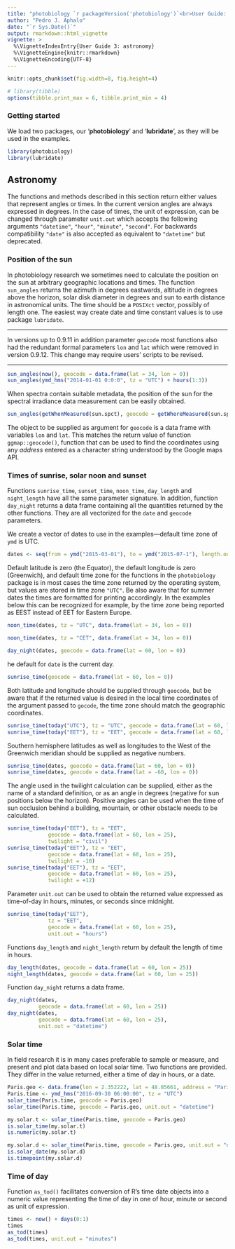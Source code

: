 ```yaml
---
title: "photobiology `r packageVersion('photobiology')`<br>User Guide: 3 Astronomy"
author: "Pedro J. Aphalo"
date: "`r Sys.Date()`"
output: rmarkdown::html_vignette
vignette: >
  %\VignetteIndexEntry{User Guide 3: astronomy}
  %\VignetteEngine{knitr::rmarkdown}
  %\VignetteEncoding{UTF-8}
---
```


```r
knitr::opts_chunk$set(fig.width=8, fig.height=4)
```

```r
# library(tibble)
options(tibble.print_max = 6, tibble.print_min = 4)
```

### Getting started

We load two packages, our '**photobiology**' and '**lubridate**', as they will be used in the examples.

```r
library(photobiology)
library(lubridate)
```

## Astronomy

The functions and methods described in this section return either values that 
represent angles or times. In the current version angles are always expressed in
degrees. In the case of times, the unit of expression, can be changed through 
parameter `unit.out` which accepts the following arguments `"datetime"`,
`"hour"`, `"minute"`, `"second"`. For backwards compatibility `"date"` is also
accepted as equivalent to `"datetime"` but deprecated.

### Position of the sun

In photobiology research we sometimes need to calculate the position on the sun at arbitrary geographic locations and times. The function `sun_angles` returns the azimuth in degrees eastwards, altitude in degrees above the horizon, solar disk diameter in degrees and sun to earth distance in astronomical units. The time should be a `POSIXct` vector, possibly of length one. The easiest way create date and time constant values is to use package `lubridate`.

<hr>
In versions up to 0.9.11 in addition parameter `geocode` most functions also had
the redundant formal parameters `lon` and `lat` which were removed in version
0.9.12. This change may require users' scripts to be revised.
<hr>

```r
sun_angles(now(), geocode = data.frame(lat = 34, lon = 0))
sun_angles(ymd_hms("2014-01-01 0:0:0", tz = "UTC") + hours(1:3))
```

When spectra contain suitable metadata, the position of the sun for the
spectral irradiance data measurement can be easily obtained.

```r
sun_angles(getWhenMeasured(sun.spct), geocode = getWhereMeasured(sun.spct))
```

The object to be supplied as argument for `geocode` is a data frame with variables `lon` and `lat`. This matches the return value of function `ggmap::geocode()`, function that can be used to find the coordinates using any _address_ entered as a character string understood by the Google maps API.

### Times of sunrise, solar noon and sunset

Functions `sunrise_time`, `sunset_time`, `noon_time`, `day_length` and `night_length` have all the same parameter signature. In addition, function `day_night` returns a data frame containing all the quantities returned by the other functions. They are all vectorized for the `date` and `geocode` parameters.

We create a vector of dates to use in the examples---default time zone of `ymd` is UTC.

```r
dates <- seq(from = ymd("2015-03-01"), to = ymd("2015-07-1"), length.out = 3)
```

Default latitude is zero (the Equator), the default longitude is zero (Greenwich), and default time zone for the functions in the `photobiology` package is in most cases the time zone returned by the operating system, but values are stored in time zone `"UTC"`. Be also aware that for summer dates the times are formatted for printing accordingly. In the examples below this can be recognized for example, by the time zone being reported as EEST instead of EET for Eastern Europe.

```r
noon_time(dates, tz = "UTC", data.frame(lat = 34, lon = 0))
```

```r
noon_time(dates, tz = "CET", data.frame(lat = 34, lon = 0))
```

```r
day_night(dates, geocode = data.frame(lat = 60, lon = 0))
```

he default for `date` is the current day.

```r
sunrise_time(geocode = data.frame(lat = 60, lon = 0))
```

Both latitude and longitude should be supplied through `geocode`, but be aware that if the returned value is desired in the local time coordinates of the argument passed to `gocode`, the time zone should match the geographic coordinates.

```r
sunrise_time(today("UTC"), tz = "UTC", geocode = data.frame(lat = 60, lon = 0))
sunrise_time(today("EET"), tz = "EET", geocode = data.frame(lat = 60, lon = 25))
```

Southern hemisphere latitudes as well as longitudes to the West of the Greenwich meridian should be supplied as negative numbers.

```r
sunrise_time(dates, geocode = data.frame(lat = 60, lon = 0))
sunrise_time(dates, geocode = data.frame(lat = -60, lon = 0))
```

The angle used in the twilight calculation can be supplied, either as the name of a standard definition, or as an angle in degrees (negative for sun positions below the horizon). Positive angles can be used when the time of sun occlusion behind a building, mountain, or other obstacle needs to be calculated.

```r
sunrise_time(today("EET"), tz = "EET", 
             geocode = data.frame(lat = 60, lon = 25),
             twilight = "civil")
sunrise_time(today("EET"), tz = "EET", 
             geocode = data.frame(lat = 60, lon = 25),
             twilight = -10)
sunrise_time(today("EET"), tz = "EET", 
             geocode = data.frame(lat = 60, lon = 25),
             twilight = +12)
```

Parameter `unit.out` can be used to obtain the returned value expressed as time-of-day in hours, minutes, or seconds since midnight.

```r
sunrise_time(today("EET"), 
             tz = "EET", 
             geocode = data.frame(lat = 60, lon = 25),
             unit.out = "hours")
```

Functions `day_length` and `night_length` return by default the length of time in hours.

```r
day_length(dates, geocode = data.frame(lat = 60, lon = 25))
night_length(dates, geocode = data.frame(lat = 60, lon = 25))
```

Function `day_night` returns a data frame.

```r
day_night(dates, 
          geocode = data.frame(lat = 60, lon = 25))
day_night(dates, 
          geocode = data.frame(lat = 60, lon = 25), 
          unit.out = "datetime")
```

### Solar time

In field research it is in many cases preferable to sample or measure, and 
present and plot data based on local solar time. Two functions are provided.
They differ in the value returned, either a time of day in hours, or a date.

```r
Paris.geo <- data.frame(lon = 2.352222, lat = 48.85661, address = "Paris")
Paris.time <- ymd_hms("2016-09-30 06:00:00", tz = "UTC")
solar_time(Paris.time, geocode = Paris.geo)
solar_time(Paris.time, geocode = Paris.geo, unit.out = "datetime")
```

```r
my.solar.t <- solar_time(Paris.time, geocode = Paris.geo)
is.solar_time(my.solar.t)
is.numeric(my.solar.t)
```

```r
my.solar.d <- solar_time(Paris.time, geocode = Paris.geo, unit.out = "datetime")
is.solar_date(my.solar.d)
is.timepoint(my.solar.d)
```

### Time of day

Function `as_tod()` facilitates conversion of R's time date objects into a
numeric value representing the time of day in one of hour, minute or second
as unit of expression.

```r
times <- now() + days(0:1)
times
as_tod(times)
as_tod(times, unit.out = "minutes")
```
